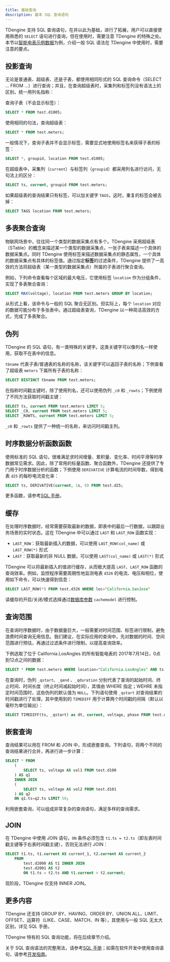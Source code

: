 ```yaml
---
title: 基础查询
description: 基本 SQL 查询语句
---
```


TDengine 支持 SQL 查询语句，在并以此为基础，进行了拓展，用户可以直接使用熟悉的 `SELECT` 语句进行查询，但在使用时，需要注意 TDengine 的特殊之处。本节以[智能电表示例数据](../../get-started/package)为例，介绍一般 SQL 语法在 TDengine 中使用时，需要注意的要点。

## 投影查询

无论是普通表、超级表、还是子表，都使用相同形式的 SQL 查询命令（SELECT ... FROM ...）进行查询；并且，在查询超级表时，采集列和标签列没有语法上的区别，统一用列名指称：

查询子表（不会显示标签）：

```sql
SELECT * FROM test.d1005;
```

使用相同的句法，查询超级表：

```sql
SELECT * FROM test.meters;
```

一般情况下，查询子表并不会显示标签，需要显式地使用标签名来获得子表的标签：

```sql
SELECT *, groupid, location FROM test.d1005;
```

在超级表中，采集列（`current`）与标签列（`groupid`）都采用列名进行访问，无句法上的区分：

```sql
SELECT ts, current, groupid FROM test.meters;
```

如果超级表的查询结果只有标签，可以加关键字 `TAGS`，这时，重复的标签会被去掉：

```sql
SELECT TAGS location FROM test.meters;
```

## 多表聚合查询

物联网场景中，往往同一个类型的数据采集点有多个。TDengine 采用超级表（STable）的概念来描述某一个类型的数据采集点，一张子表来描述一个具体的数据采集点。同时 TDengine 使用标签来描述数据采集点的静态属性，一个具体的数据采集点有具体的标签值。通过指定**标签**的过滤条件，TDengine 提供了一高效的方法将超级表（某一类型的数据采集点）所属的子表进行聚合查询。

例如，下列命令查看每个区域的最大电压，它使用标签 `location` 作为分组条件，实现了多表聚合查询：

```sql
SELECT MAX(voltage), location FROM test.meters GROUP BY location;
```

从形式上看，该命令与一般的 SQL 聚合无区别。但实际上，每个 `location` 对应的数据可能分布于多张表中。通过超级表查询，TDengine 以一种简洁高效的方式，完成了多表聚合。

## 伪列

TDengine 的 SQL 语句，有一类特殊的关键字。这类关键字可以像列名一样使用，获取不在表中的信息。

`tbname` 代表子表/普通表的名称的名称，该关键字可以返回子表的名称；下例查看了超级表 `meters` 下属所有子表的名称：

```sql
SELECT DISTINCT tbname FROM test.meters;
```

在指称时间戳主键时，除了使用列名，还可以使用伪列 `_c0` 和 `_rowts`；下例使用了不同方法获取时间戳主键：

```sql
SELECT ts, current FROM test.meters LIMIT 5;
SELECT _C0, current FROM test.meters LIMIT 5;
SELECT _ROWTS, current FROM test.meters LIMIT 5;
```

`_c0` 和 `_rowts` 提供了一种统一的名称，来访问时间戳主列。

## 时序数据分析函数函数

使用标准的 SQL 语句，很难满足求时间增量、累积量、变化率、时间平滑等时序数据常见需求。因此，除了常用的标量函数、聚合函数外，TDengine 还提供了专门用于时序数据分析的函数；下例使用 `DERIVATIVE` 计算电流的时间导数，得到电表 `d25` 的每秒电流变化率：

```sql
SELECT ts, DERIVATIVE(current, 1s, 0) FROM test.d25;
```

更多函数，请参考[SQL 手册](../../../taos-sql/function#时序数据特有函数)。

## 缓存

在处理时序数据时，经常需要获取最新的数据，即表中的最后一行数据，以跟踪业务场景的实时状态。这在 TDengine 中可以通过 `LAST` 和 `LAST_ROW` 函数实现：

- `LAST_ROW`：获取最新插入的数据，可以使用 `LAST_ROW(col_name)` 或 `LAST_ROW(*)` 形式
- `LAST`：获取最新的非 NULL 数据，可以使用 `LAST(col_name)` 或 `LAST(*)` 形式

TDengine 可以将最新插入的值进行缓存，从而极大提高 `LAST`、`LAST_ROW` 函数的查询效率。例如，监控程序需要周期性地监测电表 `d326` 的电流、电压和相位，使用如下命令，可以快速得到信息：

```sql
SELECT LAST_ROW(*) FROM test.d326 WHERE loc="California.SanJose"
```

读缓存的开启/关闭/模式选择通过[数据库参数](../../sql/database) `cachemodel` 进行控制。

## 查询范围

在查询时序数据时，由于数据量巨大，一般需要对时间范围、标签进行限制，避免浪费时间查询无用信息。我们建议，在实际应用的查询中，先对数据的时间、空间范围进行预估，再通过过滤条件进行限制，以提高查询效率。

下例选取了位于 California.LosAngles 的所有智能电表的 2017年7月14日，0点到12点之间的数据：

```sql
SELECT * FROM test.meters WHERE location="California.LosAngles" AND ts <= '2017-07-14 12:00:00.000' AND ts >= '2017-07-14 00:00:00.000';
```

在查询时，伪列 `_qstart`、`_qend` 、`_qduration` 分别代表了查询的起始时间、终止时间、时间长度（终止时间减起始时间），其值由 WHERE 指定；WEHRE 未指定时间范围时，这些伪列的默认值为 `NULL`。下列语句使用 `_qstart` 对查询结果的时间戳进行了处理，其中使用到的 `TIMEDIFF` 用于计算两个时间戳的间隔（默认以毫秒为单位输出）：

```sql
SELECT TIMEDIFF(ts, _qstart) as dt, current, voltage, phase FROM test.d1008 WHERE ts >= '2017-07-14 00:00:00.000';
```

## 嵌套查询

查询结果可以用在 FROM 和 JOIN 中，形成嵌套查询。下列语句，将两个不同的查询结果进行合并，再进行进一步计算：

```sql
SELECT * FROM 
    (
        SELECT ts, voltage AS vol1 FROM test.d100
    ) AS q1
    INNER JOIN
    (
        SELECT ts, voltage AS vol2 FROM test.d101
    ) AS q2 
    ON q1.ts=q2.ts LIMIT 50;
```

利用嵌套查询，可以组成非常复杂的查询语句，满足多样的查询需求。

## JOIN 

在 TDengine 中使用 JOIN 语句，`ON` 条件必须包含 `t1.ts = t2.ts`（即左表时间戳主键等于右表时间戳主键），否则无法进行 JOIN：

```sql
SELECT t1.ts, t1.current AS current_1, t2.current AS current_2
    FROM 
        test.d2000 AS t1 INNER JOIN 
        test.d2001 AS t2 
        ON t1.ts = t2.ts AND t1.current > t2.current; 
```

现阶段，TDengine 仅支持 INNER JOIN。

## 更多内容

TDengine 还支持 GROUP BY、HAVING、ORDER BY、UNION ALL、LIMIT、OFFSET、运算符（LIKE、CASE、MATCH、IN 等），其使用与一般 SQL 无太大区别，详见 SQL 手册。

TDengine 特有的 SQL 查询功能，将在后续章节介绍。

关于 SQL 查询语法的完整用法，请参考[SQL 手册](../../../taos-sql/query)；如需在软件开发中使用查询语句，请参考[开发指南](../../../develop/query-data)。
